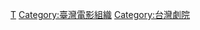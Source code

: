{{Commonscat|Cinemas in Taiwan}}

[[Category:各地电影院|T]]
[[Category:臺灣電影組織|Category:臺灣電影組織]]
[[Category:台灣劇院|Category:台灣劇院]]